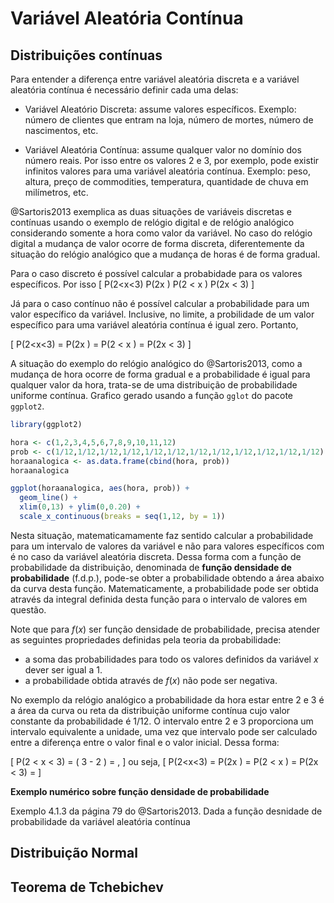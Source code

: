 # Variável Aleatória Contínua

## Distribuições contínuas

Para entender a diferença entre variável aleatória discreta e a variável aleatória contínua  é necessário definir cada uma delas:

- Variável Aleatório Discreta: assume valores específicos. Exemplo: número de clientes que entram na loja, número de mortes, número de nascimentos, etc.

- Variável Aleatória Contínua: assume qualquer valor no domínio dos número reais. Por isso entre os valores 2 e 3, por exemplo, pode existir infinitos valores para uma variável aleatória contínua. Exemplo: peso, altura, preço de commodities, temperatura, quantidade de chuva em milímetros, etc. 

@Sartoris2013 exemplica as duas situações de variáveis discretas e contínuas usando o exemplo de relógio digital e de relógio analógico considerando somente a hora como valor da variável. No caso do relógio digital a mudança de valor ocorre de forma discreta, diferentemente da situação do relógio analógico que a mudança de horas é de forma gradual.

Para o caso discreto é possível calcular a probabidade para os valores específicos. Por isso 
\[
P(2<x<3) \neq P(2\leq x \leq 3) \neq P(2 < x \leq 3) \neq P(2\leq x < 3)
\]

Já para o caso contínuo não é possível calcular a probabilidade para um valor específico da variável. Inclusive, no limite, a probilidade de um valor específico para uma variável aleatória contínua é igual zero. Portanto,

\[
P(2<x<3) = P(2\leq x \leq 3) = P(2 < x \leq 3) = P(2\leq x < 3)
\]

A situação do exemplo do relógio analógico do @Sartoris2013, como a mudança de hora ocorre de forma gradual e a probabilidade é igual para qualquer valor da hora, trata-se de uma distribuição de probabilidade uniforme contínua. Grafico gerado usando a função `gglot` do pacote  `ggplot2`.

```r
library(ggplot2)

hora <- c(1,2,3,4,5,6,7,8,9,10,11,12)
prob <- c(1/12,1/12,1/12,1/12,1/12,1/12,1/12,1/12,1/12,1/12,1/12,1/12)
horaanalogica <- as.data.frame(cbind(hora, prob))
horaanalogica

ggplot(horaanalogica, aes(hora, prob)) +
  geom_line() +
  xlim(0,13) + ylim(0,0.20) +
  scale_x_continuous(breaks = seq(1,12, by = 1))
```


Nesta situação, matematicamamente faz sentido calcular a probabilidade para um intervalo de valores da variável e não para valores específicos com é no caso da variável aleatória discreta. Dessa forma com a função de probabilidade da distribuição, denominada de **função densidade de probabilidade** (f.d.p.), pode-se obter a probabilidade obtendo a área abaixo da curva desta função. Matematicamente, a probabilidade pode ser obtida através da integral definida desta função para o intervalo de valores em questão.

Note que para $f(x)$ ser função densidade de probabilidade, precisa atender as seguintes propriedades definidas pela teoria da probabilidade:

- a soma das probabilidades para todo os valores definidos da variável $x$ dever ser igual a 1.
- a probabilidade obtida através de $f(x)$ não pode ser negativa. 

No exemplo da relógio analógico a probabilidade da hora estar entre 2 e 3 é a área da curva ou reta da distribuição uniforme contínua cujo valor constante da probabilidade é $1/12$. O intervalo entre 2 e 3 proporciona um intervalo equivalente a unidade, uma vez que intervalo pode ser calculado entre a diferença entre o valor final e o valor inicial. Dessa forma:

\[
P(2 < x < 3) = \dfrac{1}{12} \times \left( 3 - 2 \right) = \dfrac{1}{12},
\]
ou seja,
\[
P(2<x<3) = P(2\leq x \leq 3) = P(2 < x \leq 3) = P(2\leq x < 3) = \dfrac{1}{12}
\]

**Exemplo numérico sobre função densidade de probabilidade**

Exemplo 4.1.3 da página 79 do @Sartoris2013. Dada a função desnidade de probabilidade da variável aleatória contínua  

## Distribuição Normal

## Teorema de Tchebichev

